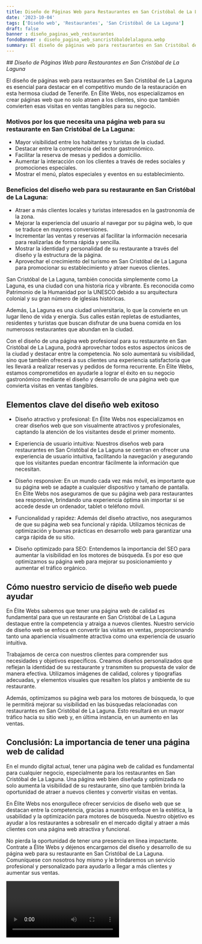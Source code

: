```yaml
---
title: Diseño de Páginas Web para Restaurantes en San Cristóbal de La Laguna
date: '2023-10-04'
tags: ['Diseño web', 'Restaurantes', 'San Cristóbal de La Laguna']
draft: false
banner : diseño_paginas_web_restaurantes
fondoBanner : diseño_pagina_web_sancristóbaldelalaguna.webp
summary: El diseño de páginas web para restaurantes en San Cristóbal de La Laguna es esencial para destacar en el competitivo mundo de la restauración en esta hermosa ciudad de Tenerife. En Élite Webs, nos especializamos en crear páginas web que no solo atraen a los clientes, sino que también convierten esas visitas en ventas tangibles para su negocio.
---
```


*## Diseño de Páginas Web para Restaurantes en San Cristóbal de La Laguna*

El diseño de páginas web para restaurantes en San Cristóbal de La Laguna es esencial para destacar en el competitivo mundo de la restauración en esta hermosa ciudad de Tenerife. En Élite Webs, nos especializamos en crear páginas web que no solo atraen a los clientes, sino que también convierten esas visitas en ventas tangibles para su negocio.

### Motivos por los que necesita una página web para su restaurante en San Cristóbal de La Laguna:

- Mayor visibilidad entre los habitantes y turistas de la ciudad.
- Destacar entre la competencia del sector gastronómico.
- Facilitar la reserva de mesas y pedidos a domicilio.
- Aumentar la interacción con los clientes a través de redes sociales y promociones especiales.
- Mostrar el menú, platos especiales y eventos en su establecimiento.

### Beneficios del diseño web para su restaurante en San Cristóbal de La Laguna:

- Atraer a más clientes locales y turistas interesados en la gastronomía de la zona.
- Mejorar la experiencia del usuario al navegar por su página web, lo que se traduce en mayores conversiones.
- Incrementar las ventas y reservas al facilitar la información necesaria para realizarlas de forma rápida y sencilla.
- Mostrar la identidad y personalidad de su restaurante a través del diseño y la estructura de la página.
- Aprovechar el crecimiento del turismo en San Cristóbal de La Laguna para promocionar su establecimiento y atraer nuevos clientes.

San Cristóbal de La Laguna, también conocida simplemente como La Laguna, es una ciudad con una historia rica y vibrante. Es reconocida como Patrimonio de la Humanidad por la UNESCO debido a su arquitectura colonial y su gran número de iglesias históricas.

Además, La Laguna es una ciudad universitaria, lo que la convierte en un lugar lleno de vida y energía. Sus calles están repletas de estudiantes, residentes y turistas que buscan disfrutar de una buena comida en los numerosos restaurantes que abundan en la ciudad.

Con el diseño de una página web profesional para su restaurante en San Cristóbal de La Laguna, podrá aprovechar todos estos aspectos únicos de la ciudad y destacar entre la competencia. No solo aumentará su visibilidad, sino que también ofrecerá a sus clientes una experiencia satisfactoria que les llevará a realizar reservas y pedidos de forma recurrente. En Élite Webs, estamos comprometidos en ayudarle a lograr el éxito en su negocio gastronómico mediante el diseño y desarrollo de una página web que convierta visitas en ventas tangibles.

<GifSeo />

<Cta />

## Elementos clave del diseño web exitoso

- Diseño atractivo y profesional: En Élite Webs nos especializamos en crear diseños web que son visualmente atractivos y profesionales, captando la atención de los visitantes desde el primer momento.

- Experiencia de usuario intuitiva: Nuestros diseños web para restaurantes en San Cristóbal de La Laguna se centran en ofrecer una experiencia de usuario intuitiva, facilitando la navegación y asegurando que los visitantes puedan encontrar fácilmente la información que necesitan.

- Diseño responsive: En un mundo cada vez más móvil, es importante que su página web se adapte a cualquier dispositivo y tamaño de pantalla. En Élite Webs nos aseguramos de que su página web para restaurantes sea responsive, brindando una experiencia óptima sin importar si se accede desde un ordenador, tablet o teléfono móvil.

- Funcionalidad y rapidez: Además del diseño atractivo, nos aseguramos de que su página web sea funcional y rápida. Utilizamos técnicas de optimización y buenas prácticas en desarrollo web para garantizar una carga rápida de su sitio.

- Diseño optimizado para SEO: Entendemos la importancia del SEO para aumentar la visibilidad en los motores de búsqueda. Es por eso que optimizamos su página web para mejorar su posicionamiento y aumentar el tráfico orgánico.

## Cómo nuestro servicio de diseño web puede ayudar

En Élite Webs sabemos que tener una página web de calidad es fundamental para que un restaurante en San Cristóbal de La Laguna destaque entre la competencia y atraiga a nuevos clientes. Nuestro servicio de diseño web se enfoca en convertir las visitas en ventas, proporcionando tanto una apariencia visualmente atractiva como una experiencia de usuario intuitiva.

Trabajamos de cerca con nuestros clientes para comprender sus necesidades y objetivos específicos. Creamos diseños personalizados que reflejan la identidad de su restaurante y transmiten su propuesta de valor de manera efectiva. Utilizamos imágenes de calidad, colores y tipografías adecuadas, y elementos visuales que resalten los platos y ambiente de su restaurante.

Además, optimizamos su página web para los motores de búsqueda, lo que le permitirá mejorar su visibilidad en las búsquedas relacionadas con restaurantes en San Cristóbal de La Laguna. Esto resultará en un mayor tráfico hacia su sitio web y, en última instancia, en un aumento en las ventas.

## Conclusión: La importancia de tener una página web de calidad

En el mundo digital actual, tener una página web de calidad es fundamental para cualquier negocio, especialmente para los restaurantes en San Cristóbal de La Laguna. Una página web bien diseñada y optimizada no solo aumenta la visibilidad de su restaurante, sino que también brinda la oportunidad de atraer a nuevos clientes y convertir visitas en ventas.

En Élite Webs nos enorgullece ofrecer servicios de diseño web que se destacan entre la competencia, gracias a nuestro enfoque en la estética, la usabilidad y la optimización para motores de búsqueda. Nuestro objetivo es ayudar a los restaurantes a sobresalir en el mercado digital y atraer a más clientes con una página web atractiva y funcional.

No pierda la oportunidad de tener una presencia en línea impactante. Contrate a Élite Webs y déjenos encargarnos del diseño y desarrollo de su página web para su restaurante en San Cristóbal de La Laguna. Comuníquese con nosotros hoy mismo y le brindaremos un servicio profesional y personalizado para ayudarlo a llegar a más clientes y aumentar sus ventas.

<Video />

<CtaBot job='Restaurantes' city='San Cristóbal de La Laguna'/>

<Gmaps query='San Cristóbal de La Laguna+españa+maps' />